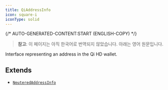 ```yaml
---
title: QiAddressInfo
icon: square-i
iconType: solid
---
```


{/* AUTO-GENERATED-CONTENT:START (ENGLISH-COPY) */}

> **참고**: 이 페이지는 아직 한국어로 번역되지 않았습니다. 아래는 영어 원문입니다.

Interface representing an address in the Qi HD wallet.

## Extends

- [`NeuteredAddressInfo`](/ko/sdk/content/interfaces/NeuteredAddressInfo)
